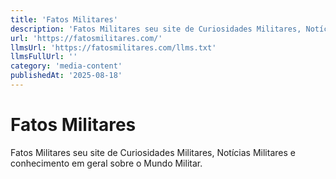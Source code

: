 ```yaml
---
title: 'Fatos Militares'
description: 'Fatos Militares seu site de Curiosidades Militares, Notícias Militares e conhecimento em geral sobre o Mundo Militar.'
url: 'https://fatosmilitares.com/'
llmsUrl: 'https://fatosmilitares.com/llms.txt'
llmsFullUrl: ''
category: 'media-content'
publishedAt: '2025-08-18'
---
```


# Fatos Militares

Fatos Militares seu site de Curiosidades Militares, Notícias Militares e conhecimento em geral sobre o Mundo Militar.
